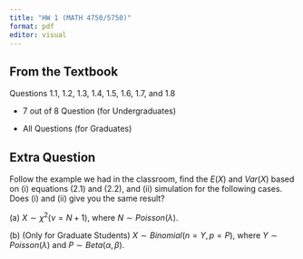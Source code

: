 ```yaml
---
title: "HW 1 (MATH 4750/5750)"
format: pdf
editor: visual
---
```


## From the Textbook

Questions 1.1, 1.2, 1.3, 1.4, 1.5, 1.6, 1.7, and 1.8

-   7 out of 8 Question (for Undergraduates)

-   All Questions (for Graduates)

## Extra Question

Follow the example we had in the classroom, find the $E(X)$ and $Var(X)$ based on (i) equations (2.1) and (2.2), and (ii) simulation for the following cases. Does (i) and (ii) give you the same result?

\(a\) $X\sim\chi^2(\nu=N+1)$, where $N\sim Poisson(\lambda)$.

\(b\) (Only for Graduate Students) $X\sim Binomial(n=Y, p=P)$, where $Y\sim Poisson(\lambda)$ and $P\sim Beta(\alpha, \beta)$.
